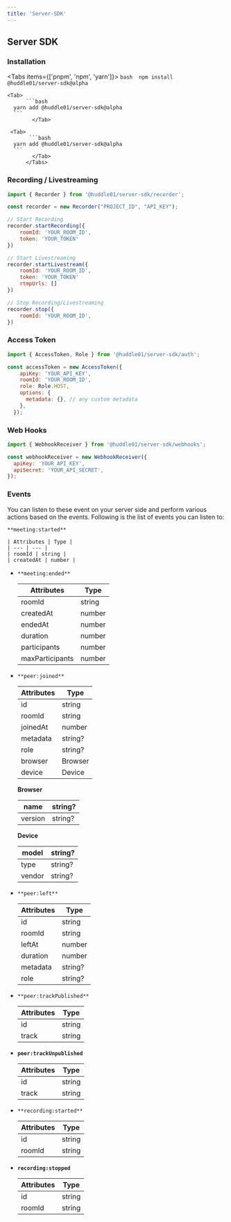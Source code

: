 ```yaml
---
title: 'Server-SDK'
---
```




## Server SDK

### Installation


 <Tabs items={['pnpm', 'npm', 'yarn']}>
       <Tab>
            ```bash 
      npm install @huddle01/server-sdk@alpha
        ```
              </Tab>

    <Tab>
          ```bash
      yarn add @huddle01/server-sdk@alpha
      ```
            </Tab>

     <Tab>
           ```bash
      yarn add @huddle01/server-sdk@alpha
      ```
            </Tab>
          </Tabs>


### Recording / Livestreaming

```jsx
import { Recorder } from '@huddle01/server-sdk/recorder';

const recorder = new Recorder("PROJECT_ID", "API_KEY");

// Start Recording
recorder.startRecording({
	roomId: 'YOUR_ROOM_ID',
	token: 'YOUR_TOKEN'
})

// Start Livestreaming
recorder.startLivestream({
	roomId: 'YOUR_ROOM_ID',
	token: 'YOUR_TOKEN'
	rtmpUrls: []
})

// Stop Recording/Livestreaming
recorder.stop({
	roomId: 'YOUR_ROOM_ID',
})
```

### Access Token

```jsx
import { AccessToken, Role } from '@huddle01/server-sdk/auth';

const accessToken = new AccessToken({
    apiKey: 'YOUR_API_KEY',
    roomId: 'YOUR_ROOM_ID',
    role: Role.HOST,
    options: {
      metadata: {}, // any custom metadata
    },
  });
```

### Web Hooks

```jsx
import { WebhookReceiver } from '@huddle01/server-sdk/webhooks';

const webhookReceiver = new WebhookReceiver({
  apiKey: 'YOUR_API_KEY',
  apiSecret: 'YOUR_API_SECRET',
});
```

### Events

You can listen to these event on your server side and perform various actions based on the events. Following is the list of events you can listen to: 



 `**meeting:started**`
    
    
    | Attributes | Type |
    | --- | --- |
    | roomId | string |
    | createdAt | number |
- `**meeting:ended**`
    
    
    | Attributes | Type |
    | --- | --- |
    | roomId | string |
    | createdAt | number |
    | endedAt | number |
    | duration | number |
    | participants | number |
    | maxParticipants | number |
- `**peer:joined**`
    
    
    | Attributes | Type |
    | --- | --- |
    | id | string |
    | roomId | string |
    | joinedAt | number |
    | metadata | string? |
    | role | string? |
    | browser | Browser |
    | device | Device |
    
    **Browser**
    
    | name | string? |
    | --- | --- |
    | version | string? |
    
    **Device**
    
    | model | string? |
    | --- | --- |
    | type | string? |
    | vendor | string? |
    
- `**peer:left**`
    
    
    | Attributes | Type |
    | --- | --- |
    | id | string |
    | roomId | string |
    | leftAt | number |
    | duration | number |
    | metadata | string? |
    | role | string? |
- `**peer:trackPublished**`
    
    
    | Attributes | Type |
    | --- | --- |
    | id | string |
    | track | string |
- **`peer:trackUnpublished`**
    
    
    | Attributes | Type |
    | --- | --- |
    | id | string |
    | track | string |
- `**recording:started**`
    
    
    | Attributes | Type |
    | --- | --- |
    | id | string |
    | roomId | string |
- **`recording:stopped`**
    
    
    | Attributes | Type |
    | --- | --- |
    | id | string |
    | roomId | string |